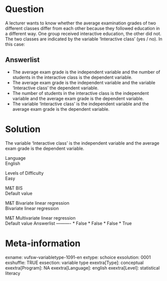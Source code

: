 Question
========
A lecturer wants to know whether the average examination grades of two
different classes differ from each other because they followed education
in a different way. One group received interactive education, the other
did not. The two classes are indicated by the variable 'Interactive
class' (yes / no). In this case:

Answerlist
----------
* The average exam grade is the independent variable and the number of
  students in the interactive class is the dependent variable.
* The average exam grade is the independent variable and the variable
  'Interactive class' the dependent variable.
* The number of students in the interactive class is the independent
  variable and the average exam grade is the dependent variable.
* The variable 'Interactive class' is the independent variable and the
  average exam grade is the dependent variable.

Solution
========





The variable 'Interactive class' is the independent variable and the
average exam grade is the dependent variable.





Language  
English

Levels of Difficulty  
Easy

M&T BIS  
Default value

M&T Bivariate linear regression  
Bivariate linear regression

M&T Multivariate linear regression  
Default value
Answerlist
----------
* False
* False
* False
* True

Meta-information
================
exname: vufsw-variabletype-1091-en
extype: schoice
exsolution: 0001
exshuffle: TRUE
exsection: variable type
exextra[Type]: conceptual
exextra[Program]: NA
exextra[Language]: english
exextra[Level]: statistical literacy

